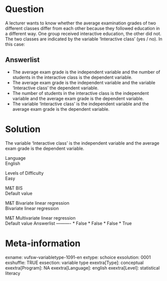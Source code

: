 Question
========
A lecturer wants to know whether the average examination grades of two
different classes differ from each other because they followed education
in a different way. One group received interactive education, the other
did not. The two classes are indicated by the variable 'Interactive
class' (yes / no). In this case:

Answerlist
----------
* The average exam grade is the independent variable and the number of
  students in the interactive class is the dependent variable.
* The average exam grade is the independent variable and the variable
  'Interactive class' the dependent variable.
* The number of students in the interactive class is the independent
  variable and the average exam grade is the dependent variable.
* The variable 'Interactive class' is the independent variable and the
  average exam grade is the dependent variable.

Solution
========





The variable 'Interactive class' is the independent variable and the
average exam grade is the dependent variable.





Language  
English

Levels of Difficulty  
Easy

M&T BIS  
Default value

M&T Bivariate linear regression  
Bivariate linear regression

M&T Multivariate linear regression  
Default value
Answerlist
----------
* False
* False
* False
* True

Meta-information
================
exname: vufsw-variabletype-1091-en
extype: schoice
exsolution: 0001
exshuffle: TRUE
exsection: variable type
exextra[Type]: conceptual
exextra[Program]: NA
exextra[Language]: english
exextra[Level]: statistical literacy

